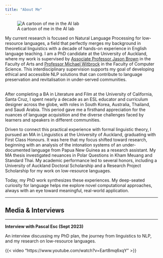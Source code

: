 ```yaml
---
title: "About Me"
---
```


::: {layout-ncol=2}
<div>
![A cartoon of me in the AI lab](images/about-me.png){.about-image fig-cap="My workspace at the [Strong Artificial Intelligence Lab (SAIL)](https://www.ai.ac.nz/)"}
</div>

<div>
My current research is focused on Natural Language Processing for low-resource languages, a field that perfectly merges my background in theoretical linguistics with a decade of hands-on experience in English language teaching. I am a PhD candidate at the University of Auckland, where my work is supervised by [Associate Professor Jason Brown](https://profiles.auckland.ac.nz/jason-brown) in the Faculty of Arts and [Professor Michael Witbrock](https://profiles.auckland.ac.nz/m-witbrock) in the Faculty of Computer Science. This interdisciplinary supervision supports my goal of developing ethical and accessible NLP solutions that can contribute to language preservation and revitalisation in under-served communities.
</div>
:::

<br> After completing a BA in Literature and Film at the University of California, Santa Cruz, I spent nearly a decade as an ESL educator and curriculum designer across the globe, with roles in South Korea, Australia, Thailand, and Saudi Arabia. This period gave me a firsthand appreciation for the nuances of language acquisition and the diverse challenges faced by learners and speakers in different communities.

Driven to connect this practical experience with formal linguistic theory, I pursued an MA in Linguistics at the University of Auckland, graduating with First Class Honours. It was here that my focus shifted toward research, beginning with an analysis of the intonation systems of an under-documented language from Papua New Guinea as a research assistant. My MA thesis investigated neuances in Polar Questions in Kham Meuang and Standard Thai. My academic performance led to several honors, including a University of Auckland Doctoral Scholarship and a Research Project Scholarship for my work on low-resource languages.

Today, my PhD work synthesizes these experiences. My deep-seated curiosity for language helps me explore novel computational approaches, always with an eye toward meaningful, real-world application.

---

## Media & Interviews
<hr>

**Interview with Pascal Esc (Sept 2023)**

An interview discussing my PhD plan, the journey from linguistics to NLP, and my research on low-resource languages.

{{< video "https://www.youtube.com/watch?v=Eart8mq6xqY" >}}